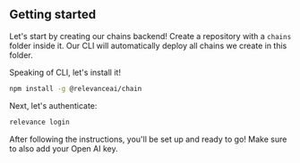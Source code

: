 ## Getting started

Let's start by creating our chains backend! Create a repository with a `chains` folder inside it. Our CLI will automatically deploy all chains we create in this folder.

Speaking of CLI, let's install it!

```bash
npm install -g @relevanceai/chain
```

Next, let's authenticate:

```bash
relevance login
```

After following the instructions, you'll be set up and ready to go! Make sure to also add your Open AI key.
